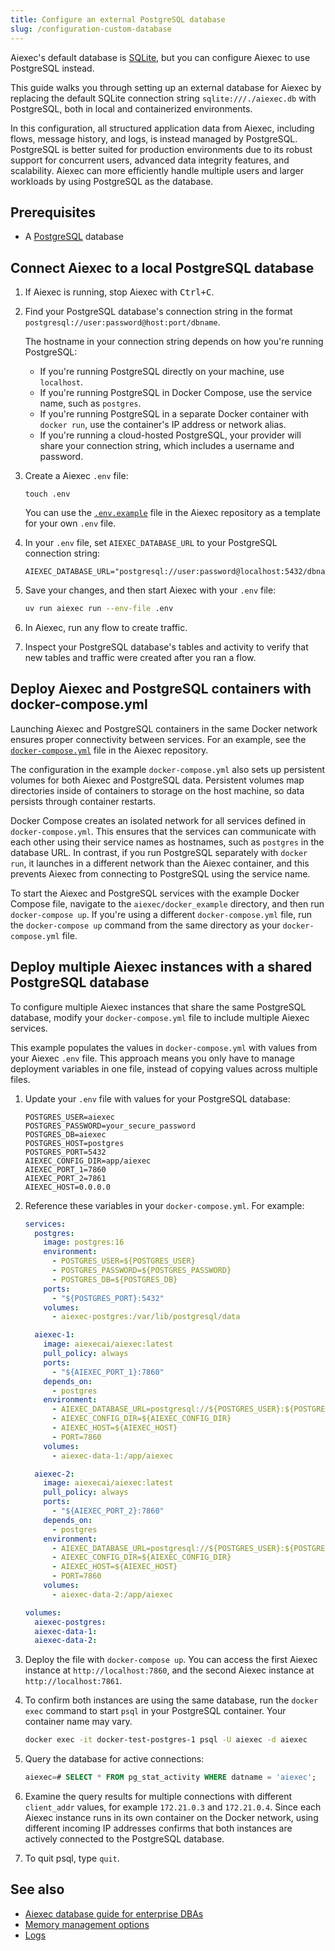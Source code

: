 ```yaml
---
title: Configure an external PostgreSQL database
slug: /configuration-custom-database
---
```


Aiexec's default database is [SQLite](https://www.sqlite.org/docs.html), but you can configure Aiexec to use PostgreSQL instead.

This guide walks you through setting up an external database for Aiexec by replacing the default SQLite connection string `sqlite:///./aiexec.db` with PostgreSQL, both in local and containerized environments.

In this configuration, all structured application data from Aiexec, including flows, message history, and logs, is instead managed by PostgreSQL.
PostgreSQL is better suited for production environments due to its robust support for concurrent users, advanced data integrity features, and scalability.
Aiexec can more efficiently handle multiple users and larger workloads by using PostgreSQL as the database.

## Prerequisites

- A [PostgreSQL](https://www.pgadmin.org/download/) database

## Connect Aiexec to a local PostgreSQL database

1. If Aiexec is running, stop Aiexec with <kbd>Ctrl+C</kbd>.

2. Find your PostgreSQL database's connection string in the format `postgresql://user:password@host:port/dbname`.

    The hostname in your connection string depends on how you're running PostgreSQL:

    - If you're running PostgreSQL directly on your machine, use `localhost`.
    - If you're running PostgreSQL in Docker Compose, use the service name, such as `postgres`.
    - If you're running PostgreSQL in a separate Docker container with `docker run`, use the container's IP address or network alias.
    - If you're running a cloud-hosted PostgreSQL, your provider will share your connection string, which includes a username and password.

3. Create a Aiexec `.env` file:

    ```
    touch .env
    ```

    You can use the [`.env.example`](https://github.com/aiexec-ai/aiexec/blob/main/.env.example) file in the Aiexec repository as a template for your own `.env` file.

4. In your `.env` file, set `AIEXEC_DATABASE_URL` to your PostgreSQL connection string:

    ```text
    AIEXEC_DATABASE_URL="postgresql://user:password@localhost:5432/dbname"
    ```

5. Save your changes, and then start Aiexec with your `.env` file:

    ```bash
    uv run aiexec run --env-file .env
    ```

6. In Aiexec, run any flow to create traffic.

7. Inspect your PostgreSQL database's tables and activity to verify that new tables and traffic were created after you ran a flow.

## Deploy Aiexec and PostgreSQL containers with docker-compose.yml

Launching Aiexec and PostgreSQL containers in the same Docker network ensures proper connectivity between services.
For an example, see the [`docker-compose.yml`](https://github.com/aiexec-ai/aiexec/blob/main/docker_example/docker-compose.yml) file in the Aiexec repository.

The configuration in the example `docker-compose.yml` also sets up persistent volumes for both Aiexec and PostgreSQL data.
Persistent volumes map directories inside of containers to storage on the host machine, so data persists through container restarts.

Docker Compose creates an isolated network for all services defined in `docker-compose.yml`. This ensures that the services can communicate with each other using their service names as hostnames, such as `postgres` in the database URL.
In contrast, if you run PostgreSQL separately with `docker run`, it launches in a different network than the Aiexec container, and this prevents Aiexec from connecting to PostgreSQL using the service name.

To start the Aiexec and PostgreSQL services with the example Docker Compose file, navigate to the `aiexec/docker_example` directory, and then run `docker-compose up`.
If you're using a different `docker-compose.yml` file, run the `docker-compose up` command from the same directory as your `docker-compose.yml` file.

## Deploy multiple Aiexec instances with a shared PostgreSQL database

To configure multiple Aiexec instances that share the same PostgreSQL database, modify your `docker-compose.yml` file to include multiple Aiexec services.

This example populates the values in `docker-compose.yml` with values from your Aiexec `.env` file.
This approach means you only have to manage deployment variables in one file, instead of copying values across multiple files.

1. Update your `.env` file with values for your PostgreSQL database:

    ```text
    POSTGRES_USER=aiexec
    POSTGRES_PASSWORD=your_secure_password
    POSTGRES_DB=aiexec
    POSTGRES_HOST=postgres
    POSTGRES_PORT=5432
    AIEXEC_CONFIG_DIR=app/aiexec
    AIEXEC_PORT_1=7860
    AIEXEC_PORT_2=7861
    AIEXEC_HOST=0.0.0.0
    ```
2. Reference these variables in your `docker-compose.yml`.
For example:

    ```yaml
    services:
      postgres:
        image: postgres:16
        environment:
          - POSTGRES_USER=${POSTGRES_USER}
          - POSTGRES_PASSWORD=${POSTGRES_PASSWORD}
          - POSTGRES_DB=${POSTGRES_DB}
        ports:
          - "${POSTGRES_PORT}:5432"
        volumes:
          - aiexec-postgres:/var/lib/postgresql/data

      aiexec-1:
        image: aiexecai/aiexec:latest
        pull_policy: always
        ports:
          - "${AIEXEC_PORT_1}:7860"
        depends_on:
          - postgres
        environment:
          - AIEXEC_DATABASE_URL=postgresql://${POSTGRES_USER}:${POSTGRES_PASSWORD}@${POSTGRES_HOST}:${POSTGRES_PORT}/${POSTGRES_DB}
          - AIEXEC_CONFIG_DIR=${AIEXEC_CONFIG_DIR}
          - AIEXEC_HOST=${AIEXEC_HOST}
          - PORT=7860
        volumes:
          - aiexec-data-1:/app/aiexec

      aiexec-2:
        image: aiexecai/aiexec:latest
        pull_policy: always
        ports:
          - "${AIEXEC_PORT_2}:7860"
        depends_on:
          - postgres
        environment:
          - AIEXEC_DATABASE_URL=postgresql://${POSTGRES_USER}:${POSTGRES_PASSWORD}@${POSTGRES_HOST}:${POSTGRES_PORT}/${POSTGRES_DB}
          - AIEXEC_CONFIG_DIR=${AIEXEC_CONFIG_DIR}
          - AIEXEC_HOST=${AIEXEC_HOST}
          - PORT=7860
        volumes:
          - aiexec-data-2:/app/aiexec

    volumes:
      aiexec-postgres:
      aiexec-data-1:
      aiexec-data-2:
    ```

3. Deploy the file with `docker-compose up`.
You can access the first Aiexec instance at `http://localhost:7860`, and the second Aiexec instance at `http://localhost:7861`.

4. To confirm both instances are using the same database, run the `docker exec` command to start `psql` in your PostgreSQL container.
Your container name may vary.

    ```bash
    docker exec -it docker-test-postgres-1 psql -U aiexec -d aiexec
    ```

5. Query the database for active connections:

    ```sql
    aiexec=# SELECT * FROM pg_stat_activity WHERE datname = 'aiexec';
    ```

6. Examine the query results for multiple connections with different `client_addr` values, for example `172.21.0.3` and `172.21.0.4`.
Since each Aiexec instance runs in its own container on the Docker network, using different incoming IP addresses confirms that both instances are actively connected to the PostgreSQL database.

7. To quit psql, type `quit`.

## See also

* [Aiexec database guide for enterprise DBAs](/enterprise-database-guide)
* [Memory management options](/memory)
* [Logs](/logging)